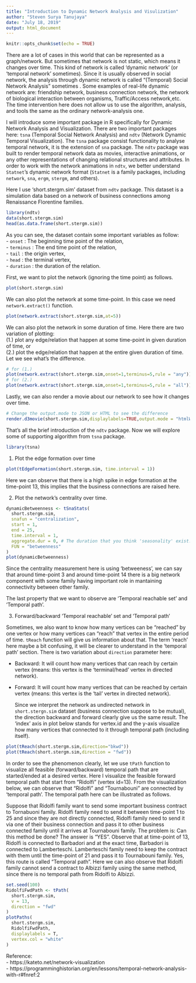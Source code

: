 ---
title: "Introduction to Dynamic Network Analysis and Visulization"
author: "Steven Surya Tanujaya"
date: "July 18, 2019"
output: html_document
---

```{r setup, include=FALSE}
knitr::opts_chunk$set(echo = TRUE)
```

  There are a lot of cases in this world that can be represented as a graph/network. But sometimes that network is not static, which means it changes over time. This kind of network is called 'dynamic network' (or 'temporal network' sometimes). Since it is usually observed in social network, the analysis through dynamic network is called "(Temporal) Social Network Analysis" sometimes . Some examples of real-life dynamic network are: friendship network, business connection network, the network of biological interaction between organisms, Traffic/Access network,etc. The time intervention here does not allow us to use the algorithm, analysis, and tools the same as the ordinary network-analysis one.     

  I will introduce some important package in R specifically for Dynamic Network Analysis and Visualization. There are two important packages here: `tsna` (Temporal Social Network Analysis) and `ndtv` (Network Dynamic Temporal Visualization). The `tsna` package consist functionality to analyse temporal network, it is the extension of `sna` package.
The `ndtv` package was built to render temporal network data as movies, interactive animations, or any other representations of changing relational structures and attributes. In order to work with the network animations in `ndtv`, we better understand `Statnet`’s dynamic network format (`Statnet` is a family packages, including `network`, `sna`, `ergm`, `stergm`, and others).

Here I use 'short.stergm.sim' dataset from `ndtv` package. This dataset is a simulation data based on a network of business connections among Renaissance Florentine families. 

```{r}
library(ndtv)
data(short.stergm.sim)
head(as.data.frame(short.stergm.sim))
```

As you can see, the dataset contain some important variables as follow:   
- `onset` : The beginning time point of the relation,   
- `terminus` : The end time point of the relation,   
- `tail` : the origin vertex,   
- `head` : the terminal vertex,   
- `duration` : the duration of the relation.

  First, we want to plot the network (ignoring the time point) as follows.
```{r}
plot(short.stergm.sim)
```

We can also plot the network at some time-point. In this case we need `network.extract()` function.

```{r}
plot(network.extract(short.stergm.sim,at=5))
```

  We can also plot the network in some duration of time. Here there are two variation of plotting:   
  (1.) plot any edge/relation that happen at some time-point in given duration of time, or   
  (2.) plot the edge/relation that happen at the entire given duration of time.
Let we see what's the difference.

```{r}
# for (1.) 
plot(network.extract(short.stergm.sim,onset=1,terminus=5,rule = "any"))
# for (2.)
plot(network.extract(short.stergm.sim,onset=1,terminus=5,rule = "all"))
```

Lastly, we can also render a movie about our network to see how it changes over time.
```{r}
# Change the output.mode to JSON or HTML to see the difference
render.d3movie(short.stergm.sim,displaylabels=TRUE,output.mode = "htmlWidget") 
```

That's all the brief introduction of the `ndtv` package. Now we will explore some of supporting algorithm from `tsna` package.

```{r}
library(tsna)
```


1. Plot the edge formation over time 
```{r}
plot(tEdgeFormation(short.stergm.sim, time.interval = 1))
```

Here we can observe that there is a high spike in edge formation at the time-point 13, this implies that the business connections are raised here. 

2. Plot the network's centrality over time.

```{r}
dynamicBetweenness <- tSnaStats(
  short.stergm.sim,
  snafun = "centralization",
  start = 1,
  end = 25,
  time.interval = 1,
  aggregate.dur = 0, # The duration that you think 'seasonality' exist.
  FUN = "betweenness"
)
plot(dynamicBetweenness)
```


  Since the centrality measurement here is using 'betweeness',  we can say that around time-point 3 and around time-point 14 there is a big network component with some family having important role in mantaining connectivity between other family.

  The last property that we want to observe are 'Temporal reachable set' and 'Temporal path'.

3. Forward/backward 'Temporal reachable' set and 'Temporal path'

  Sometimes, we also want to know how many vertices can be "reached" by one vertex or how many vertices can "reach" that vertex in the entire period of time. `tReach` function will give us information about that. The term 'reach' here maybe a bit confusing, it will be clearer to understand in the 'temporal path' section. There is two variation about `direction` parameter here:

- Backward: It will count how many vertices that can reach by certain vertex (means: this vertex is the 'terminal/head' vertex in directed network).
- Forward: It will count how many vertices that can be reached by certain vertex (means: this vertex is the 'tail' vertex in directed network).

  Since we interpret the network as undirected network in `short.stergn.sim` dataset (business connection suppose to be mutual), the direction backward and  forward clearly give us the same result. The 'index' axis in plot below stands for vertex.id and the y-axis visualize how many vertices that connected to it through temporal path (including itself).  

```{r}
plot(tReach(short.stergm.sim,direction="bkwd"))
plot(tReach(short.stergm.sim,direction = "fwd"))
```

  In order to see the phenomenon clearly, let we use `tPath` function to visualize all feasible (forward/backward) temporal path that are started/ended at a desired vertex. Here I visualize the feasible forward temporal path that start from "Ridolfi" (vertex id=13). From the visualization below, we can observe that "Ridolfi" and "Tournabouni" are connected by 'temporal path'. The temporal path here can be illustrated as follows. 
  
  Suppose that Ridolfi family want to send some important business contract to Tornabuoni family. Ridolfi family need to send it between time-point 1 to 25 and since they are not directly connected, Ridolfi family need to send it via one of their business connection and pass it to other business connected family until it arrives at Tournabouni family. The problem is: Can this method be done? The answer is "YES". Observe that at time-point of 13, Ridolfi is connected to Barbadori and at the exact time, Barbadori is connected to Lamberteschi. Lamberteschi family need to keep the contract with them until the time-point of 21 and pass it to Tournabouni family. Yes, this route is called "Temporal path". Here we can also observe that Ridolfi family cannot send a contract to Albizzi family using the same method, since there is no temporal path from Ridolfi to Albizzi.

```{r}
set.seed(100)
RidolfiFwdPath <- tPath(
  short.stergm.sim,
  v = 13,
  direction = "fwd"
)
plotPaths(
  short.stergm.sim,
  RidolfiFwdPath,
  displaylabels = T,
  vertex.col = "white"
)
```

Reference:   
- https://kateto.net/network-visualization   
- https://programminghistorian.org/en/lessons/temporal-network-analysis-with-r#fnref:2